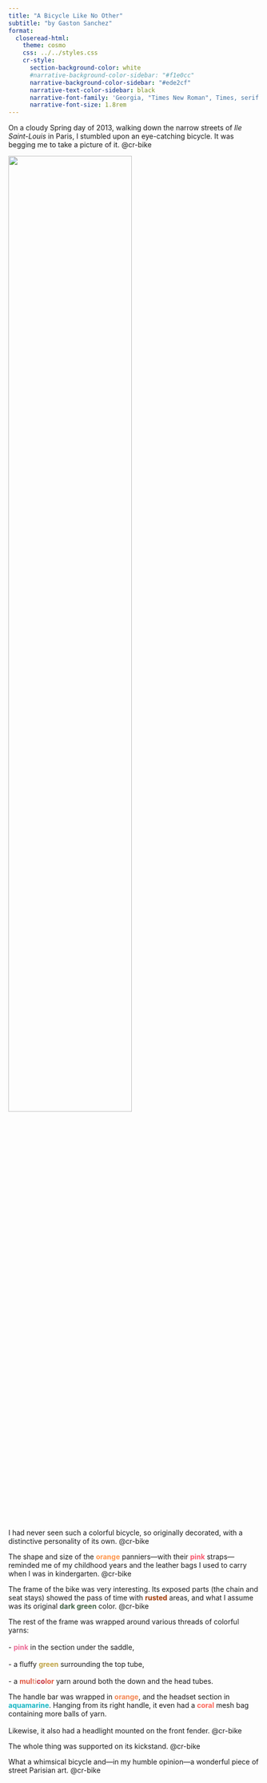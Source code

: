 ```yaml
---
title: "A Bicycle Like No Other"
subtitle: "by Gaston Sanchez" 
format: 
  closeread-html:
    theme: cosmo
    css: ../../styles.css
    cr-style:
      section-background-color: white
      #narrative-background-color-sidebar: "#f1e0cc"
      narrative-background-color-sidebar: "#ede2cf"
      narrative-text-color-sidebar: black
      narrative-font-family: 'Georgia, "Times New Roman", Times, serif'
      narrative-font-size: 1.8rem
---
```


::::{.cr-section}

On a cloudy Spring day of 2013, walking down the narrow streets of _Ile Saint-Louis_ in Paris, I stumbled upon an eye-catching bicycle. It was begging me to take a picture of it. @cr-bike


:::{#cr-bike}
![](bicycle.JPG){width="70%" fig-align="center"}
:::

I had never seen such a colorful bicycle, so originally decorated, with a distinctive personality of its own. [@cr-bike]{scale-by="1.4"}

The shape and size of the <span style="color:#fe964c">__orange__</span> panniers---with their <span style="color:#f8566c">__pink__</span> straps---reminded me of my childhood years and the leather bags I used to carry when I was in kindergarten. [@cr-bike]{pan-to="10%,20%" scale-by="1.8"}

The frame of the bike was very interesting. Its exposed parts (the chain and seat stays) showed the pass of time with <span style="color:#a03a08">__rusted__</span> areas, and what I assume was its original <span style="color:#426245">__dark green__</span> color. [@cr-bike]{pan-to="-5%,25%" scale-by="1.9"}

The rest of the frame was wrapped around various threads of colorful yarns: 
<br>
<br>
- <span style="color:#ec6a96">__pink__</span> in the section under the saddle,
<br>
<br>
- a fluffy <span style="color:#c0a344">__green__</span> surrounding the top tube,
<br>
<br>
- a <strong><span style="color:#e1553e">mul</span><span style="color:#e19c85">ti</span><span style="color:#c0293b">co</span><span style="color:#e1553e">lor</span></strong> yarn around both the down and the head tubes. 


The handle bar was wrapped in <span style="color:#f48653">__orange__</span>, and the headset section in <span style="color:#17b6c3">__aquamarine__</span>. Hanging from its right handle, it even had a <span style="color:#fb6457">__coral__</span> mesh bag containing more balls of yarn.
<br>
<br>
Likewise, it also had a headlight mounted on the front fender. [@cr-bike]{pan-to="-15%,30%" scale-by="2"}

The whole thing was supported on its kickstand. [@cr-bike]{pan-to="0%,-30%" scale-by="1.9"}

What a whimsical bicycle and---in my humble opinion---a wonderful piece of street Parisian art. [@cr-bike]{scale-by="1.3"}

\

::::
